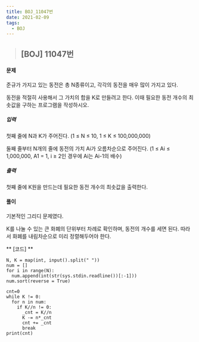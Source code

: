 ```yaml
---
title: BOJ_11047번
date: 2021-02-09
tags:
  - BOJ
---
```


> ## [BOJ] 11047번 

#### 문제
준규가 가지고 있는 동전은 총 N종류이고, 각각의 동전을 매우 많이 가지고 있다.

동전을 적절히 사용해서 그 가치의 합을 K로 만들려고 한다. 이때 필요한 동전 개수의 최솟값을 구하는 프로그램을 작성하시오.
##### 입력
첫째 줄에 N과 K가 주어진다. (1 ≤ N ≤ 10, 1 ≤ K ≤ 100,000,000)

둘째 줄부터 N개의 줄에 동전의 가치 Ai가 오름차순으로 주어진다. (1 ≤ Ai ≤ 1,000,000, A1 = 1, i ≥ 2인 경우에 Ai는 Ai-1의 배수)
##### 출력
첫째 줄에 K원을 만드는데 필요한 동전 개수의 최솟값을 출력한다.
#### **풀이**
기본적인 그리디 문제였다.

K를 나눌 수 있는 큰 화폐의 단위부터 차례로 확인하며, 동전의 개수를 세면 된다.
따라서 화폐를 내림차순으로 미리 정렬해두어야 한다.

** [코드] **

    N, K = map(int, input().split(" "))
    num = []
    for i in range(N):
      num.append(int(str(sys.stdin.readline())[:-1]))
    num.sort(reverse = True)

    cnt=0
    while K != 0:
      for n in num:
        if K//n != 0:
          _cnt = K//n
          K -= n*_cnt
          cnt += _cnt
          break
    print(cnt)
